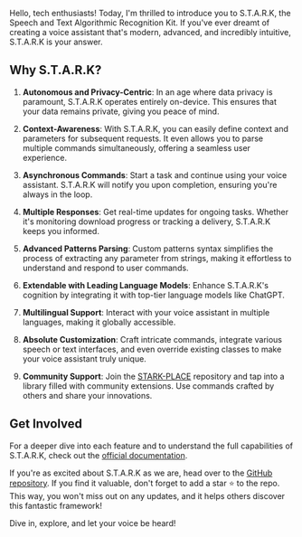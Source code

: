 Hello, tech enthusiasts! Today, I'm thrilled to introduce you to S.T.A.R.K, the Speech and Text Algorithmic Recognition Kit. If you've ever dreamt of creating a voice assistant that's modern, advanced, and incredibly intuitive, S.T.A.R.K is your answer.

## Why S.T.A.R.K?

1. **Autonomous and Privacy-Centric**: In an age where data privacy is paramount, S.T.A.R.K operates entirely on-device. This ensures that your data remains private, giving you peace of mind.

2. **Context-Awareness**: With S.T.A.R.K, you can easily define context and parameters for subsequent requests. It even allows you to parse multiple commands simultaneously, offering a seamless user experience.

3. **Asynchronous Commands**: Start a task and continue using your voice assistant. S.T.A.R.K will notify you upon completion, ensuring you're always in the loop.

4. **Multiple Responses**: Get real-time updates for ongoing tasks. Whether it's monitoring download progress or tracking a delivery, S.T.A.R.K keeps you informed.

5. **Advanced Patterns Parsing**: Custom patterns syntax simplifies the process of extracting any parameter from strings, making it effortless to understand and respond to user commands.

6. **Extendable with Leading Language Models**: Enhance S.T.A.R.K's cognition by integrating it with top-tier language models like ChatGPT.

7. **Multilingual Support**: Interact with your voice assistant in multiple languages, making it globally accessible.

8. **Absolute Customization**: Craft intricate commands, integrate various speech or text interfaces, and even override existing classes to make your voice assistant truly unique.

9. **Community Support**: Join the [STARK-PLACE](https://github.com/MarkParker5/STARK-PLACE) repository and tap into a library filled with community extensions. Use commands crafted by others and share your innovations.

## Get Involved

For a deeper dive into each feature and to understand the full capabilities of S.T.A.R.K, check out the [official documentation](https://stark.markparker.me/).

If you're as excited about S.T.A.R.K as we are, head over to the [GitHub repository](https://github.com/MarkParker5/STARK). If you find it valuable, don't forget to add a star ⭐ to the repo. This way, you won't miss out on any updates, and it helps others discover this fantastic framework!

Dive in, explore, and let your voice be heard!
